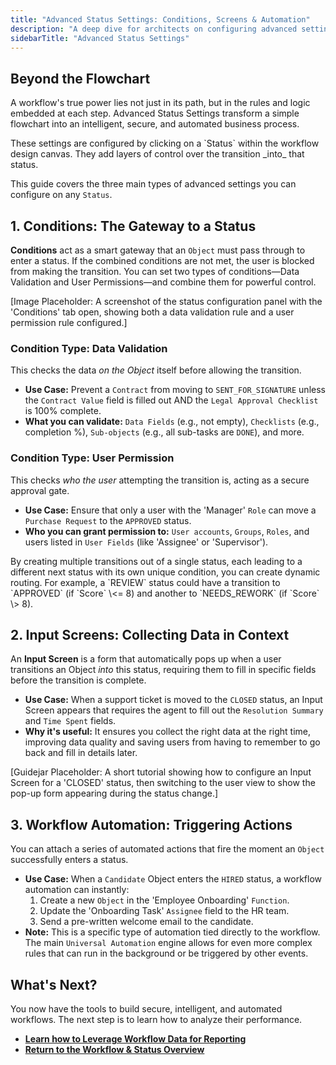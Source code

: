 ```yaml
---
title: "Advanced Status Settings: Conditions, Screens & Automation"
description: "A deep dive for architects on configuring advanced settings for each status, including setting transition Conditions (like field validation and user permissions), triggering Input Screens, and attaching Automations."
sidebarTitle: "Advanced Status Settings"
---
```


## Beyond the Flowchart

A workflow's true power lies not just in its path, but in the rules and logic embedded at each step. Advanced Status Settings transform a simple flowchart into an intelligent, secure, and automated business process.

<Info>
  These settings are configured by clicking on a `Status` within the workflow design canvas. They add layers of control over the transition _into_ that status.
</Info>

This guide covers the three main types of advanced settings you can configure on any `Status`.

## 1. Conditions: The Gateway to a Status

**Conditions** act as a smart gateway that an `Object` must pass through to enter a status. If the combined conditions are not met, the user is blocked from making the transition. You can set two types of conditions—Data Validation and User Permissions—and combine them for powerful control.

[Image Placeholder: A screenshot of the status configuration panel with the 'Conditions' tab open, showing both a data validation rule and a user permission rule configured.]

### Condition Type: Data Validation

This checks the data _on the Object_ itself before allowing the transition.

- **Use Case:** Prevent a `Contract` from moving to `SENT_FOR_SIGNATURE` unless the `Contract Value` field is filled out AND the `Legal Approval Checklist` is 100% complete.
- **What you can validate:** `Data Fields` (e.g., not empty), `Checklists` (e.g., completion %), `Sub-objects` (e.g., all sub-tasks are `DONE`), and more.

### Condition Type: User Permission

This checks _who the user_ attempting the transition is, acting as a secure approval gate.

- **Use Case:** Ensure that only a user with the 'Manager' `Role` can move a `Purchase Request` to the `APPROVED` status.
- **Who you can grant permission to:** `User accounts`, `Groups`, `Roles`, and users listed in `User Fields` (like 'Assignee' or 'Supervisor').

<Tip>
  By creating multiple transitions out of a single status, each leading to a different next status with its own unique condition, you can create dynamic routing. For example, a `REVIEW` status could have a transition to `APPROVED` (if `Score` \<= 8) and another to `NEEDS_REWORK` (if `Score` \> 8).
</Tip>

## 2. Input Screens: Collecting Data in Context

An **Input Screen** is a form that automatically pops up when a user transitions an Object _into_ this status, requiring them to fill in specific fields before the transition is complete.

- **Use Case:** When a support ticket is moved to the `CLOSED` status, an Input Screen appears that requires the agent to fill out the `Resolution Summary` and `Time Spent` fields.
- **Why it's useful:** It ensures you collect the right data at the right time, improving data quality and saving users from having to remember to go back and fill in details later.

[Guidejar Placeholder: A short tutorial showing how to configure an Input Screen for a 'CLOSED' status, then switching to the user view to show the pop-up form appearing during the status change.]

## 3. Workflow Automation: Triggering Actions

You can attach a series of automated actions that fire the moment an `Object` successfully enters a status.

- **Use Case:** When a `Candidate` Object enters the `HIRED` status, a workflow automation can instantly:
  1. Create a new `Object` in the 'Employee Onboarding' `Function`.
  2. Update the 'Onboarding Task' `Assignee` field to the HR team.
  3. Send a pre-written welcome email to the candidate.
- **Note:** This is a specific type of automation tied directly to the workflow. The main `Universal Automation` engine allows for even more complex rules that can run in the background or be triggered by other events.

## What's Next?

You now have the tools to build secure, intelligent, and automated workflows. The next step is to learn how to analyze their performance.

- [**Learn how to Leverage Workflow Data for Reporting**](/platform/core-concepts/workflow-and-status/using-workflow-data)
- [**Return to the Workflow & Status Overview**](/platform/core-concepts/workflow-and-status)